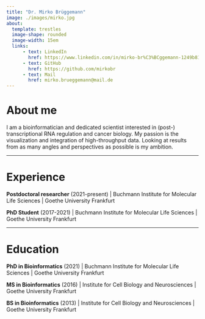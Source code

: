 ```yaml
---
title: "Dr. Mirko Brüggemann"
image: ./images/mirko.jpg
about: 
  template: trestles
  image-shape: rounded
  image-width: 15em
  links:
      - text: LinkedIn
        href: https://www.linkedin.com/in/mirko-br%C3%BCggemann-1249b81b3/
      - text: GitHub
        href: https://github.com/mirkobr
      - text: Mail
        href: mirko.brueggemann@mail.de
---
```


# **About me**

I am a bioinformatician and dedicated scientist interested in (post-) transcriptional RNA regulation and cancer biology. My passion is the visualization and integration of high-throughput data. Looking at results from as many angles and perspectives as possible is my ambition. 

------------------------------------------------------------------------

# **Experience**

**Postdoctoral researcher** (2021-present) \| Buchmann Institute for Molecular Life Sciences \| Goethe University Frankfurt

**PhD Student** (2017-2021) \| Buchmann Institute for Molecular Life Sciences \| Goethe University Frankfurt

------------------------------------------------------------------------

# **Education**

**PhD in Bioinformatics** (2021) \| Buchmann Institute for Molecular Life Sciences \| Goethe University Frankfurt

**MS in Bioinformatics** (2016) \| Institute for Cell Biology and Neurosciences \| Goethe University Frankfurt

**BS in Bioinformatics** (2013) \| Institute for Cell Biology and Neurosciences \| Goethe University Frankfurt

